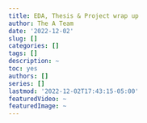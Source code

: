 ```yaml
---
title: EDA, Thesis & Project wrap up
author: The A Team
date: '2022-12-02'
slug: []
categories: []
tags: []
description: ~
toc: yes
authors: []
series: []
lastmod: '2022-12-02T17:43:15-05:00'
featuredVideo: ~
featuredImage: ~
---
```



